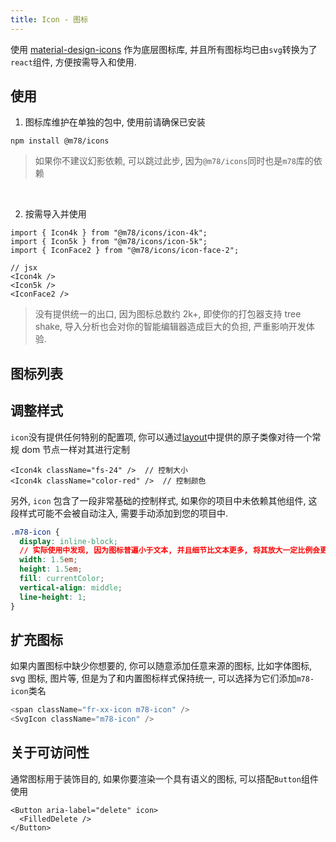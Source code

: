 ```yaml
---
title: Icon - 图标
---
```



使用 [material-design-icons](https://github.com/google/material-design-icons) 作为底层图标库, 并且所有图标均已由`svg`转换为了`react`组件, 方便按需导入和使用.

## 使用

1. 图标库维护在单独的包中, 使用前请确保已安装

```shell
npm install @m78/icons
```

> 如果你不建议幻影依赖, 可以跳过此步, 因为`@m78/icons`同时也是`m78`库的依赖

<br />

2. 按需导入并使用

```tsx
import { Icon4k } from "@m78/icons/icon-4k";
import { Icon5k } from "@m78/icons/icon-5k";
import { IconFace2 } from "@m78/icons/icon-face-2";

// jsx
<Icon4k />
<Icon5k />
<IconFace2 />
```

> 没有提供统一的出口, 因为图标总数约 2k+, 即使你的打包器支持 tree shake, 导入分析也会对你的智能编辑器造成巨大的负担, 严重影响开发体验.

## 图标列表

<IconDemo />

## 调整样式

`icon`没有提供任何特别的配置项, 你可以通过[layout](/component/base/layout)中提供的原子类像对待一个常规 dom 节点一样对其进行定制

```tsx | pure
<Icon4k className="fs-24" />  // 控制大小
<Icon4k className="color-red" />  // 控制颜色
```

另外, `icon` 包含了一段非常基础的控制样式, 如果你的项目中未依赖其他组件, 这段样式可能不会被自动注入, 需要手动添加到您的项目中.

```css
.m78-icon {
  display: inline-block;
  // 实际使用中发现, 因为图标普遍小于文本, 并且细节比文本更多, 将其放大一定比例会更好, 否则基本每次使用都会单独再将其通过样式放大
  width: 1.5em;
  height: 1.5em;
  fill: currentColor;
  vertical-align: middle;
  line-height: 1;
}
```

## 扩充图标

如果内置图标中缺少你想要的, 你可以随意添加任意来源的图标, 比如字体图标, svg 图标, 图片等, 但是为了和内置图标样式保持统一, 可以选择为它们添加`m78-icon`类名

```js
<span className="fr-xx-icon m78-icon" />
<SvgIcon className="m78-icon" />
```

## 关于可访问性

通常图标用于装饰目的, 如果你要渲染一个具有语义的图标, 可以搭配`Button`组件使用

```tsx
<Button aria-label="delete" icon>
  <FilledDelete />
</Button>
```
